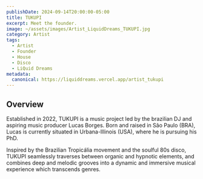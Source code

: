 ```yaml
---
publishDate: 2024-09-14T20:00:00-05:00
title: TUKUPI
excerpt: Meet the founder.
image: ~/assets/images/Artist_LiquidDreams_TUKUPI.jpg
category: Artist
tags:
  - Artist
  - Founder
  - House
  - Disco
  - LiQuid Dreams
metadata:
  canonical: https://liquiddreams.vercel.app/artist_tukupi
---
```


## Overview

Established in 2022, TUKUPI is a music project led by the brazilian DJ and aspiring music producer Lucas Borges. Born and raised in São Paulo (BRA), Lucas is currently situated in Urbana-Illinois (USA), where he is pursuing his PhD.

Inspired by the Brazilian Tropicália movement and the soulful 80s disco, TUKUPI seamlessly traverses between organic and hypnotic elements, and combines deep and melodic grooves into a dynamic and immersive musical experience which transcends genres.
